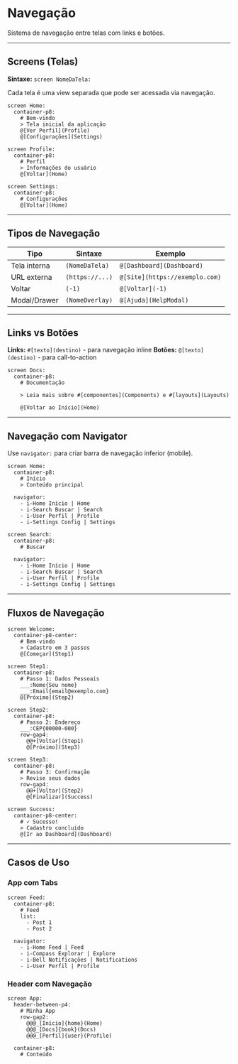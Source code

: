 # Navegação


Sistema de navegação entre telas com links e botões.

---

## Screens (Telas)

**Sintaxe:** `screen NomeDaTela:`

Cada tela é uma view separada que pode ser acessada via navegação.

<DslExample title="Navegação entre Telas" heightClassName="h-48">

```dsl
screen Home:
  container-p8:
    # Bem-vindo
    > Tela inicial da aplicação
    @[Ver Perfil](Profile)
    @[Configurações](Settings)

screen Profile:
  container-p8:
    # Perfil
    > Informações do usuário
    @[Voltar](Home)

screen Settings:
  container-p8:
    # Configurações
    @[Voltar](Home)
```

</DslExample>

---

## Tipos de Navegação

| Tipo | Sintaxe | Exemplo |
|------|---------|---------|
| Tela interna | `(NomeDaTela)` | `@[Dashboard](Dashboard)` |
| URL externa | `(https://...)` | `@[Site](https://exemplo.com)` |
| Voltar | `(-1)` | `@[Voltar](-1)` |
| Modal/Drawer | `(NomeOverlay)` | `@[Ajuda](HelpModal)` |

---

## Links vs Botões

**Links:** `#[texto](destino)` - para navegação inline
**Botões:** `@[texto](destino)` - para call-to-action

<DslExample title="Links vs Botões" heightClassName="h-40">

```dsl
screen Docs:
  container-p8:
    # Documentação
    
    > Leia mais sobre #[componentes](Components) e #[layouts](Layouts)
    
    @[Voltar ao Início](Home)
```

</DslExample>

---

## Navegação com Navigator

Use `navigator:` para criar barra de navegação inferior (mobile).

<DslExample title="Navigator (Barra Inferior)" heightClassName="h-56">

```dsl
screen Home:
  container-p8:
    # Início
    > Conteúdo principal
  
  navigator:
    - i-Home Início | Home
    - i-Search Buscar | Search
    - i-User Perfil | Profile
    - i-Settings Config | Settings

screen Search:
  container-p8:
    # Buscar
  
  navigator:
    - i-Home Início | Home
    - i-Search Buscar | Search
    - i-User Perfil | Profile
    - i-Settings Config | Settings
```

</DslExample>

---

## Fluxos de Navegação

<DslExample title="Fluxo Multi-Tela" heightClassName="h-64">

```dsl
screen Welcome:
  container-p8-center:
    # Bem-vindo
    > Cadastro em 3 passos
    @[Começar](Step1)

screen Step1:
  container-p8:
    # Passo 1: Dados Pessoais
    ___:Nome{Seu nome}
    ___:Email{email@exemplo.com}
    @[Próximo](Step2)

screen Step2:
  container-p8:
    # Passo 2: Endereço
    ___:CEP{00000-000}
    row-gap4:
      @@+[Voltar](Step1)
      @[Próximo](Step3)

screen Step3:
  container-p8:
    # Passo 3: Confirmação
    > Revise seus dados
    row-gap4:
      @@+[Voltar](Step2)
      @[Finalizar](Success)

screen Success:
  container-p8-center:
    # ✓ Sucesso!
    > Cadastro concluído
    @[Ir ao Dashboard](Dashboard)
```

</DslExample>

---

## Casos de Uso

### App com Tabs

<DslExample title="Navegação por Tabs" heightClassName="h-56">

```dsl
screen Feed:
  container-p8:
    # Feed
    list:
      - Post 1
      - Post 2
  
  navigator:
    - i-Home Feed | Feed
    - i-Compass Explorar | Explore
    - i-Bell Notificações | Notifications
    - i-User Perfil | Profile
```

</DslExample>

### Header com Navegação

<DslExample title="Header + Navegação" heightClassName="h-48">

```dsl
screen App:
  header-between-p4:
    # Minha App
    row-gap2:
      @@@_[Início]{home}(Home)
      @@@_[Docs]{book}(Docs)
      @@@_[Perfil]{user}(Profile)
  
  container-p8:
    # Conteúdo
```

</DslExample>
